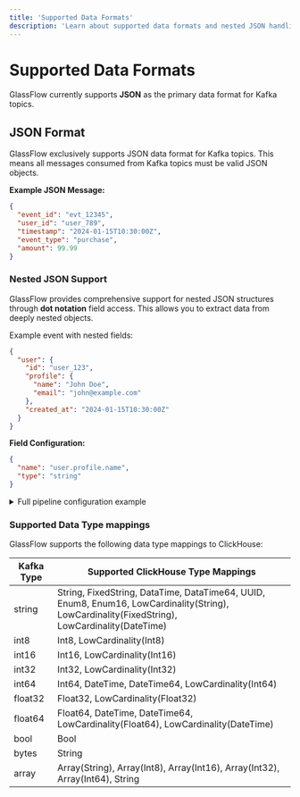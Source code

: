 ```yaml
---
title: 'Supported Data Formats'
description: 'Learn about supported data formats and nested JSON handling in GlassFlow'
---
```


# Supported Data Formats

GlassFlow currently supports **JSON** as the primary data format for Kafka topics.

## JSON Format

GlassFlow exclusively supports JSON data format for Kafka topics. This means all messages consumed from Kafka topics must be valid JSON objects.

**Example JSON Message:**
```json
{
  "event_id": "evt_12345",
  "user_id": "user_789",
  "timestamp": "2024-01-15T10:30:00Z",
  "event_type": "purchase",
  "amount": 99.99
}
```

### Nested JSON Support

GlassFlow provides comprehensive support for nested JSON structures through **dot notation** field access. This allows you to extract data from deeply nested objects.

Example event with nested fields:

```json
{
  "user": {
    "id": "user_123",
    "profile": {
      "name": "John Doe",
      "email": "john@example.com"
    },
    "created_at": "2024-01-15T10:30:00Z"
  }
}
```

**Field Configuration:**
```json
{
  "name": "user.profile.name",
  "type": "string"
}
```

<details>
<summary>Full pipeline configuration example</summary>
```json
{
  "pipeline_id": "kafka-to-clickhouse-pipeline",
  "source": {
    "type": "kafka",
    "connection_params": {
      "brokers": ["kafka-broker-0:9092"],
      "protocol": "SASL_SSL",
      "mechanism": "PLAINTEXT",
      "username": "<user>",
      "password": "<password>",
    },
    "topics": [
      {
        "name": "users",
        "schema": {
          "type": "json",
          "fields": [
            {
              "name": "user.id",
              "type": "string"
            },
            {
              "name": "user.profile.name",
              "type": "string"
            },
            {
              "name": "user.profile.email",
              "type": "string"
            },
            {
              "name": "created_at",
              "type": "datetime"
            }
          ]
        }
      }
    ]
  },
  "sink": {
    "type": "clickhouse",
    "host": "clickhouse-server",
    "port": "9000",
    "database": "default",
    "username": "default",
    "password": "c2VjcmV0",
    "table": "users",
    "table_mapping": [
      {
        "source_id": "users",
        "field_name": "user.id",
        "column_name": "user_id",
        "column_type": "UUID"
      },
      {
        "source_id": "users",
        "field_name": "user.profile.name",
        "column_name": "user_name",
        "column_type": "string"
      },
      {
        "source_id": "users",
        "field_name": "user.profile.email",
        "column_name": "user_email",
        "column_type": "string"
      },
      {
        "source_id": "users",
        "field_name": "created_at",
        "column_name": "created_at",
        "column_type": "DateTime"
      }
    ]
  }
}
```
</details>

### Supported Data Type mappings

GlassFlow supports the following data type mappings to ClickHouse:

| Kafka Type | Supported ClickHouse Type Mappings |
|------------|-----------------|
| string     | String, FixedString, DataTime, DataTime64, UUID, Enum8, Enum16, LowCardinality(String), LowCardinality(FixedString), LowCardinality(DateTime)        |
| int8       | Int8, LowCardinality(Int8)            |
| int16      | Int16, LowCardinality(Int16)           |
| int32      | Int32, LowCardinality(Int32)           |
| int64      | Int64, DateTime, DateTime64, LowCardinality(Int64)           |
| float32    | Float32, LowCardinality(Float32)           |
| float64    | Float64, DateTime, DateTime64, LowCardinality(Float64), LowCardinality(DateTime)           |
| bool       | Bool           |
| bytes      | String           |
| array      | Array(String), Array(Int8), Array(Int16), Array(Int32), Array(Int64), String           |